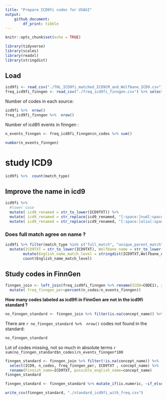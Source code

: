 ```yaml
---
title: "Prepare ICD9fi codes for USAGI"
output: 
    github_document:
        df_print: tibble
---
```


```r
knitr::opts_chunk$set(echo = TRUE)

library(tidyverse)
library(scales)
library(readxl)
library(stringdist)
```

## Load

```r
icd9fi <- read_csv("./THL_ICD9fi_matched_ICD9CM_and_Wolfbane_ICD9.csv") 
freq_icd9fi_finngen <- read_csv("./freq_icd9fi_finngen.csv") %>% select(-X1)
```


Number of codes in each source: 
```r
icd9fi %>%  nrow()
freq_icd9fi_finngen %>%  nrow()
```
Number of icd8fi events in finngen :
```r
n_events_finngen <- freq_icd8fi_finngen$n_codes %>% sum()

number(n_events_finngen)
```
# study ICD9

```r
icd9fi %>%  count(match_type)
```


## Improve the name in icd9 

```r
icd9fi %>% 
  #lower case
  mutate( icd9_renamed = str_to_lower(ICD9TXT)) %>% 
  mutate( icd9_renamed = str_replace(icd9_renamed, "[:space:]nud[:space:]", ", unspecified")) %>% 
  mutate( icd9_renamed = str_replace(icd9_renamed, "[:space:]alia[:space:]", ", unspecified")) 
```



### Does full match agree on name ? 



```r
icd9fi %>% filter(match_type %in% c("full_match", "unique_parent_match"))  %>% 
  mutate(ICD9TXT = str_to_lower(ICD9TXT), Wolfbane_name = str_to_lower(Wolfbane_name)) %>% 
        mutate(English_name_match_level = stringdist(ICD9TXT,Wolfbane_name) ) %>% 
        count(English_name_match_level) 
```






















## Study codes in FinnGen

```r
finngen_join <- left_join(freq_icd9fi_finngen %>% rename(ICD9=CODE1), icd9fi, by = "ICD9") %>%
  mutate( freq_finngen_per=percent(n_codes/n_events_finngen))
```

**How many codes labeled as icd9fi in FinnGen are not in the icd9fi standard ?**
```r
no_finngen_standard <- finngen_join %>% filter(is.na(concept_name)) %>% select(ICD9, n_codes, freq_finngen_per, ICD9TXT , concept_name) 
```

There are `r no_finngen_standard %>%  nrow()` codes not found in the standard:

```r
no_finngen_standard 
```

Lot of codes missing, not so much in absolute terms `r sum(no_finngen_standard$n_codes)/n_events_finngen*100 `


```r
finngen_standard <- finngen_join %>% filter(!is.na(concept_name)) %>% 
  select(ICD9, n_codes, freq_finngen_per, ICD9TXT , concept_name) %>% 
  rename(Finnish_name=ICD9TXT, possible_english_name=concept_name)
finngen_standard
```


```r
finngen_standard <- finngen_standard %>% mutate_if(is.numeric, ~if_else(is.na(.), rep(0, length(.)), .)) 

write_csv(finngen_standard, "./standard_icd9fi_with_freq.csv")
```



